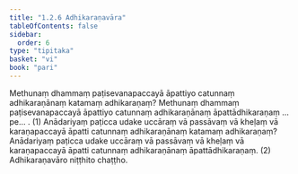 ```yaml
---
title: "1.2.6 Adhikaraṇavāra"
tableOfContents: false
sidebar:
  order: 6
type: "tipitaka"
basket: "vi"
book: "pari"
---
```



<DynamicBreadcrumb />

<Division number="198" book="pari" e="ch" v="5" p="93">

<Paragraph number="652" book="pari">
Methunaṃ dhammaṃ paṭisevanapaccayā āpattiyo catunnaṃ adhikaraṇānaṃ katamaṃ adhikaraṇaṃ? Methunaṃ dhammaṃ paṭisevanapaccayā āpattiyo catunnaṃ adhikaraṇānaṃ āpattādhikaraṇaṃ …pe… . (1)
</Paragraph>

<Paragraph number="653" book="pari">
Anādariyaṃ paṭicca udake uccāraṃ vā passāvaṃ vā kheḷaṃ vā karaṇapaccayā āpatti catunnaṃ adhikaraṇānaṃ katamaṃ adhikaraṇaṃ? Anādariyaṃ paṭicca udake uccāraṃ vā passāvaṃ vā kheḷaṃ vā karaṇapaccayā āpatti catunnaṃ adhikaraṇānaṃ āpattādhikaraṇaṃ. (2)

</Paragraph>
</Division>

<Paragraph number="654" type="center" book="pari">
Adhikaraṇavāro niṭṭhito chaṭṭho.
</Paragraph>